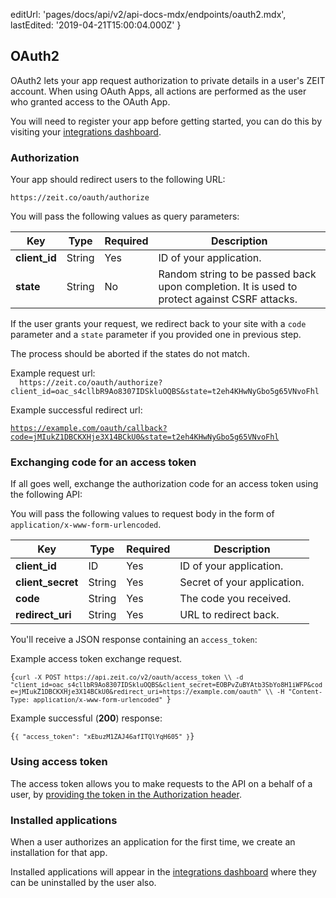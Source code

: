 
  editUrl: 'pages/docs/api/v2/api-docs-mdx/endpoints/oauth2.mdx',
  lastEdited: '2019-04-21T15:00:04.000Z'
}

## OAuth2

OAuth2 lets your app request authorization to private details in a user's ZEIT account.
When using OAuth Apps, all actions are performed as the user who granted access to the OAuth App.

You will need to register your app before getting started, you can do this by visiting your [integrations dashboard](/dashboard/integrations).

### Authorization

Your app should redirect users to the following URL:

```
https://zeit.co/oauth/authorize
```

You will pass the following values as query parameters:

| Key           | <HelpLink href="#api-basics/types" hasIcon>Type</HelpLink> | Required | Description                                                                                  |
| ------------- | ---------------------------------------------------------- | -------- | -------------------------------------------------------------------------------------------- |
| **client_id** | <HelpLink href="#api-basics/types">String</HelpLink>       | Yes      | ID of your application.                                                                      |
| **state**     | <HelpLink href="#api-basics/types">String</HelpLink>       | No       | Random string to be passed back upon completion. It is used to protect against CSRF attacks. |

If the user grants your request, we redirect back to your site with a `code` parameter and a `state` parameter if you provided one in previous step.

<Note>The process should be aborted if the states do not match.</Note>

<Example>
  <span>Example request url:</span>

<Code>
  https://zeit.co/oauth/authorize?client_id=oac_s4cllbR9Ao8307IDSkluOQBS&state=t2eh4KHwNyGbo5g65VNvoFhl
</Code>

Example successful redirect url:

<Code>https://example.com/oauth/callback?code=jMIukZ1DBCKXHje3X14BCkU0&state=t2eh4KHwNyGbo5g65VNvoFhl</Code>
</Example>

### Exchanging code for an access token

If all goes well, exchange the authorization code for an access token using the following API:

<Endpoint method="POST" url="https://api.zeit.co/v2/oauth/access_token" />

You will pass the following values to request body in the form of `application/x-www-form-urlencoded`.

| Key               | <HelpLink href="#api-basics/types" hasIcon>Type</HelpLink> | Required | Description                 |
| ----------------- | ---------------------------------------------------------- | -------- | --------------------------- |
| **client_id**     | <HelpLink href="#api-basics/types">ID</HelpLink>           | Yes      | ID of your application.     |
| **client_secret** | <HelpLink href="#api-basics/types">String</HelpLink>       | Yes      | Secret of your application. |
| **code**          | <HelpLink href="#api-basics/types">String</HelpLink>       | Yes      | The code you received.      |
| **redirect_uri**  | <HelpLink href="#api-basics/types">String</HelpLink>       | Yes      | URL to redirect back.       |

You'll receive a JSON response containing an `access_token`:

<Example>
  <span>Example access token exchange request.</span>

<Code>{`curl -X POST https://api.zeit.co/v2/oauth/access_token \\
 -d "client_id=oac_s4cllbR9Ao8307IDSkluOQBS&client_secret=EOBPvZuBYAtb3SbYo8H1iWFP&code=jMIukZ1DBCKXHje3X14BCkU0&redirect_uri=https://example.com/oauth" \\
 -H "Content-Type: application/x-www-form-urlencoded"
`}</Code>

Example successful (**200**) response:

<Code lang="json">{`{
  "access_token": "xEbuzM1ZAJ46afITQlYqH605"
}`}</Code>
</Example>

### Using access token

The access token allows you to make requests to the API on a behalf of a user,
by [providing the token in the Authorization header](#api-basics/authentication).

### Installed applications

When a user authorizes an application for the first time, we create an installation for that app.

Installed applications will appear in the [integrations dashboard](/dashboard/integrations) where they can be uninstalled by the user also.
